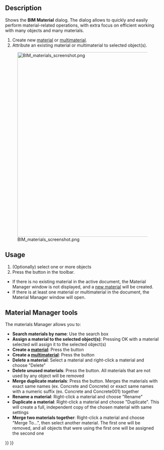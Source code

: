 <languages/>

{{Docnav
|[[BIM_Layers|Layers]]
|[[Arch_Schedule|Schedule]]
|[[BIM_Workbench|BIM]]
|IconL=BIM_Layers.svg
|IconR=Arch_Schedule.svg
|IconC=Workbench_BIM.svg
}}

{{GuiCommand
|Name=BIM Material
|MenuLocation=Manage → Material
|Workbenches=[[BIM_Workbench|BIM]]
}}

==Description==

Shows the '''BIM Material''' dialog. The dialog allows to quickly and easily perform material-related operations, with extra focus on efficient working with many objects and many materials.

# Create new [[Arch_SetMaterial|material]] or [[Arch MultiMaterial|multimaterial]].
# Attribute an existing material or multimaterial to selected object(s).

[[Image:BIM materials screenshot.png|600px]]

{{Caption|The Material Manager}}

==Usage==

# (Optionally) select one or more objects
# Press the {{Button|[[Image:BIM_Material.svg|16px]] [[BIM_Material|Material]]}} button in the toolbar.

* If there is no existing material in the active document, the Material Manager window is not displayed, and a [[Arch_SetMaterial|new material]] will be created.
* If there is at least one material or multimaterial in the document, the Material Manager window will open.

==Material Manager tools==

The materials Manager allows you to:

* '''Search materials by name''': Use the search box
* '''Assign a material to the selected object(s)''': Pressing OK with a material selected will assign it to the selected object(s)
* '''Create a [[Arch_SetMaterial|material]]''': Press the {{Button|New Material}} button
* '''Create a [[Arch MultiMaterial|multimaterial]]''': Press the {{Button|New Multi-Material}} button
* '''Delete a material''': Select a material and right-click a material and choose "Delete"
* '''Delete unused materials''': Press the {{Button|Delete Unused}} button. All materials that are not used by any object will be removed
* '''Merge duplicate materials''': Press the {{Button|Merge Duplicates}} button. Merges the materials with exact same names (ex. Concrete and Concrete) or exact same names with a numeric suffix (ex. Concrete and Concrete001) together
* '''Rename a material''': Right-click a material and choose "Rename"
* '''Duplicate a material''': Right-click a material and choose "Duplicate". This will create a full, independent copy of the chosen material with same settings
* '''Merge two materials together''': Right-click a material and choose "Merge To…", then select another material. The first one will be removed, and all objects that were using the first one will be assigned the second one


{{Docnav
|[[BIM_Layers|Layers]]
|[[Arch_Schedule|Schedule]]
|[[BIM_Workbench|BIM]]
|IconL=BIM_Layers.svg
|IconR=Arch_Schedule.svg
|IconC=Workbench_BIM.svg
}}

{{BIM_Tools_navi{{#translation:}}}}
{{Userdocnavi{{#translation:}}}}